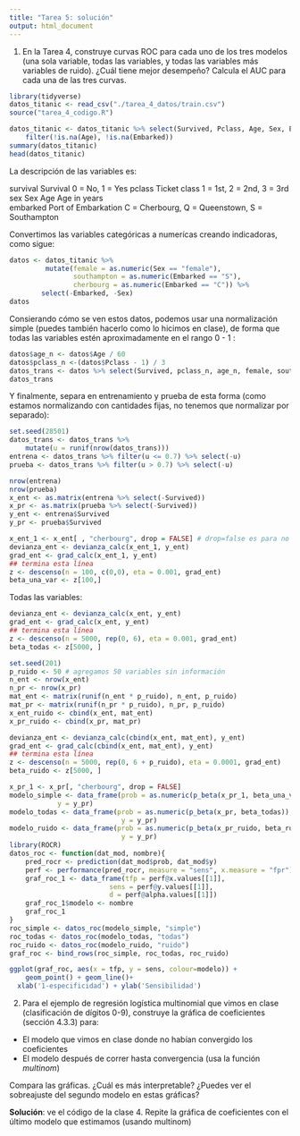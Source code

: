 ```yaml
---
title: "Tarea 5: solución"
output: html_document
---
```



1. En la Tarea 4, construye curvas ROC para cada uno de los 
tres modelos (una sola variable, todas las variables, y todas
las variables más variables de ruido). ¿Cuál tiene mejor 
desempeño? Calcula el AUC para cada una de las tres curvas.
```r
library(tidyverse)
datos_titanic <- read_csv("./tarea_4_datos/train.csv")
source("tarea_4_codigo.R")
```



```r
datos_titanic <- datos_titanic %>% select(Survived, Pclass, Age, Sex, Embarked) %>%
    filter(!is.na(Age), !is.na(Embarked))
summary(datos_titanic)
head(datos_titanic)
```

La descripción de las variables es:

survival	Survival	0 = No, 1 = Yes
pclass	Ticket class	1 = 1st, 2 = 2nd, 3 = 3rd
sex	Sex	
Age	Age in years	
embarked	Port of Embarkation	C = Cherbourg, Q = Queenstown, S = Southampton

Convertimos las variables categóricas a numerícas creando indicadoras, como
sigue:

```r
datos <- datos_titanic %>% 
         mutate(female = as.numeric(Sex == "female"),
                southampton = as.numeric(Embarked == "S"),
                cherbourg = as.numeric(Embarked == "C")) %>%
        select(-Embarked, -Sex)
datos
```

Consierando cómo se ven estos datos, podemos usar una normalización simple
(puedes también hacerlo como lo hicimos en clase), de forma que todas las variables
estén aproximadamente en el rango 0 - 1 :

```r
datos$age_n <- datos$Age / 60
datos$pclass_n <-(datos$Pclass - 1) / 3
datos_trans <- datos %>% select(Survived, pclass_n, age_n, female, southampton, cherbourg)
datos_trans
```



Y finalmente, separa en entrenamiento y prueba de esta forma (como estamos
normalizando con cantidades fijas, no tenemos que normalizar por separado):

```r
set.seed(28501)
datos_trans <- datos_trans %>% 
    mutate(u = runif(nrow(datos_trans))) 
entrena <- datos_trans %>% filter(u <= 0.7) %>% select(-u)
prueba <- datos_trans %>% filter(u > 0.7) %>% select(-u)
```

```r
nrow(entrena)
nrow(prueba)
x_ent <- as.matrix(entrena %>% select(-Survived))
x_pr <- as.matrix(prueba %>% select(-Survived))
y_ent <- entrena$Survived
y_pr <- prueba$Survived
```

```r
x_ent_1 <- x_ent[ , "cherbourg", drop = FALSE] # drop=false es para no convertir en vector
devianza_ent <- devianza_calc(x_ent_1, y_ent)
grad_ent <- grad_calc(x_ent_1, y_ent)
## termina esta línea
z <- descenso(n = 100, c(0,0), eta = 0.001, grad_ent)
beta_una_var <- z[100,]
```

Todas las variables:


```r
devianza_ent <- devianza_calc(x_ent, y_ent)
grad_ent <- grad_calc(x_ent, y_ent)
## termina esta línea
z <- descenso(n = 5000, rep(0, 6), eta = 0.001, grad_ent)
beta_todas <- z[5000, ]
```


```r
set.seed(201)
p_ruido <- 50 # agregamos 50 variables sin información
n_ent <- nrow(x_ent)
n_pr <- nrow(x_pr)
mat_ent <- matrix(runif(n_ent * p_ruido), n_ent, p_ruido)
mat_pr <- matrix(runif(n_pr * p_ruido), n_pr, p_ruido)
x_ent_ruido <- cbind(x_ent, mat_ent)
x_pr_ruido <- cbind(x_pr, mat_pr)

```



```r
devianza_ent <- devianza_calc(cbind(x_ent, mat_ent), y_ent)
grad_ent <- grad_calc(cbind(x_ent, mat_ent), y_ent)
## termina esta línea
z <- descenso(n = 5000, rep(0, 6 + p_ruido), eta = 0.0001, grad_ent)
beta_ruido <- z[5000, ]
```


```r
x_pr_1 <- x_pr[, "cherbourg", drop = FALSE]
modelo_simple <- data_frame(prob = as.numeric(p_beta(x_pr_1, beta_una_var)),
            y = y_pr)
modelo_todas <- data_frame(prob = as.numeric(p_beta(x_pr, beta_todas)),
                            y = y_pr)
modelo_ruido <- data_frame(prob = as.numeric(p_beta(x_pr_ruido, beta_ruido)),
                            y = y_pr)
library(ROCR)
datos_roc <- function(dat_mod, nombre){
    pred_rocr <- prediction(dat_mod$prob, dat_mod$y) 
    perf <- performance(pred_rocr, measure = "sens", x.measure = "fpr") 
    graf_roc_1 <- data_frame(tfp = perf@x.values[[1]], 
                         sens = perf@y.values[[1]], 
                         d = perf@alpha.values[[1]])
    graf_roc_1$modelo <- nombre
    graf_roc_1
}
roc_simple <- datos_roc(modelo_simple, "simple")
roc_todas <- datos_roc(modelo_todas, "todas")
roc_ruido <- datos_roc(modelo_ruido, "ruido")
graf_roc <- bind_rows(roc_simple, roc_todas, roc_ruido)

ggplot(graf_roc, aes(x = tfp, y = sens, colour=modelo)) + 
    geom_point() + geom_line()+
  xlab('1-especificidad') + ylab('Sensibilidad') 

```



2. Para el ejemplo de regresión logística multinomial que
vimos en clase (clasificación de dígitos 0-9), construye la
gráfica de coeficientes (sección 4.3.3) para:

- El modelo que vimos en clase donde no habían convergido los
coeficientes
- El modelo después de correr hasta convergencia (usa la
 función *multinom*)
 
 Compara las gráficas. ¿Cuál es más interpretable? ¿Puedes ver
 el sobreajuste del segundo modelo en estas gráficas?
 
 **Solución**: ve el código de la clase 4. Repite la gráfica
 de coeficientes con el último modelo que estimamos (usando multinom)
 
 